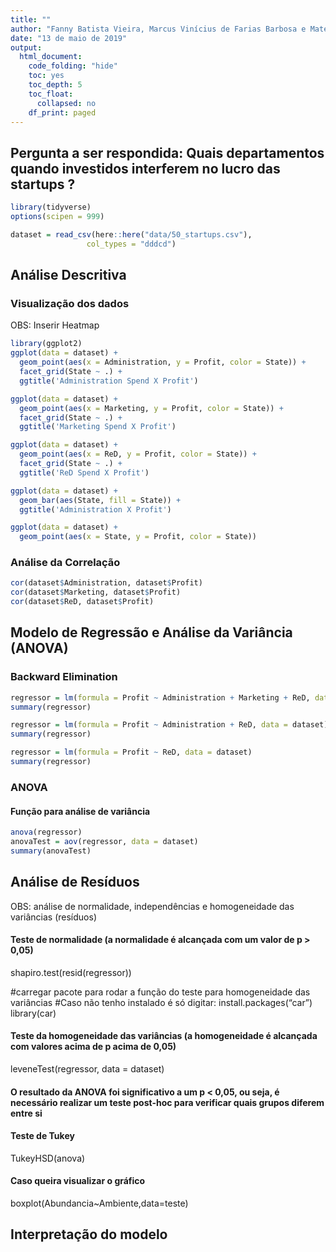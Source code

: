 ```yaml
---
title: ""
author: "Fanny Batista Vieira, Marcus Vinícius de Farias Barbosa e Mateus de Lima Oliveira"
date: "13 de maio de 2019"
output:
  html_document:
    code_folding: "hide"
    toc: yes
    toc_depth: 5
    toc_float:
      collapsed: no
    df_print: paged
---
```


## Pergunta a ser respondida: Quais departamentos quando investidos interferem no lucro das startups ?

```r
library(tidyverse)
options(scipen = 999)

dataset = read_csv(here::here("data/50_startups.csv"),
                 col_types = "dddcd")
```

## Análise Descritiva

### Visualização dos dados
OBS: Inserir Heatmap

```r
library(ggplot2)
ggplot(data = dataset) +
  geom_point(aes(x = Administration, y = Profit, color = State)) +
  facet_grid(State ~ .) +
  ggtitle('Administration Spend X Profit')

ggplot(data = dataset) +
  geom_point(aes(x = Marketing, y = Profit, color = State)) +
  facet_grid(State ~ .) +
  ggtitle('Marketing Spend X Profit')

ggplot(data = dataset) +
  geom_point(aes(x = ReD, y = Profit, color = State)) +
  facet_grid(State ~ .) +
  ggtitle('ReD Spend X Profit')

ggplot(data = dataset) +
  geom_bar(aes(State, fill = State)) +
  ggtitle('Administration X Profit')

ggplot(data = dataset) +
  geom_point(aes(x = State, y = Profit, color = State))

```

### Análise da Correlação

```r
cor(dataset$Administration, dataset$Profit)
cor(dataset$Marketing, dataset$Profit)
cor(dataset$ReD, dataset$Profit)
```

## Modelo de Regressão e Análise da Variância (ANOVA)

### Backward Elimination

```r
regressor = lm(formula = Profit ~ Administration + Marketing + ReD, data = dataset)
summary(regressor)

regressor = lm(formula = Profit ~ Administration + ReD, data = dataset)
summary(regressor)

regressor = lm(formula = Profit ~ ReD, data = dataset)
summary(regressor)
```
### ANOVA

#### Função para análise de variância
```r
anova(regressor)
anovaTest = aov(regressor, data = dataset)
summary(anovaTest)
```

## Análise de Resíduos

OBS: análise de normalidade, independências e homogeneidade das variâncias (resíduos)

#### Teste de normalidade (a normalidade é alcançada com um valor de p > 0,05)
shapiro.test(resid(regressor))
 
#carregar pacote para rodar a função do teste para homogeneidade das variâncias
#Caso não tenho instalado é só digitar: install.packages("car")
library(car)
 
#### Teste da homogeneidade das variâncias (a homogeneidade é alcançada com valores acima de p acima de 0,05)
leveneTest(regressor, data = dataset)
 
#### O resultado da ANOVA foi significativo a um p < 0,05, ou seja, é necessário realizar um teste post-hoc para verificar quais grupos diferem entre si
 
#### Teste de Tukey
TukeyHSD(anova)
 
#### Caso queira visualizar o gráfico
boxplot(Abundancia~Ambiente,data=teste)

## Interpretação do modelo

